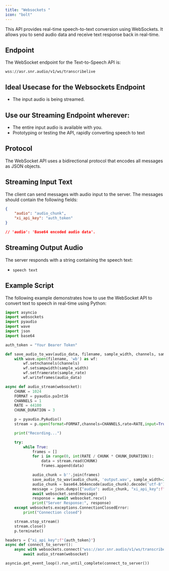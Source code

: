 ```yaml
---
title: "Websockets "
icon: "bolt"
---
```


This API provides real-time speech-to-text conversion using WebSockets. It allows you to send audio data and receive text response back in real-time.

## Endpoint

The WebSocket endpoint for the Text-to-Speech API is:

```
wss://asr.snr.audio/v1/ws/transcribelive
```

## Ideal Usecase for the Websockets Endpoint
- The input audio is being streamed.


## Use our Streaming Endpoint wherever:
- The entire input audio is available with you. 
- Prototyping or testing the API, rapidly converting speech to text


## Protocol

The WebSocket API uses a bidirectional protocol that encodes all messages as JSON objects.

## Streaming Input Text

The client can send messages with audio input to the server. The messages should contain the following fields:

```json
{
    "audio": "audio_chunk",
    "xi_api_key": "auth_token"
}

// 'audio': 'Base64 encoded audio data'.
```

## Streaming Output Audio
The server responds with a string containing the speech text:

- `speech text` 

## Example Script

The following example demonstrates how to use the WebSocket API to convert text to speech in real-time using Python:

```python
import asyncio
import websockets
import pyaudio
import wave
import json 
import base64

auth_token = "Your Bearer Token"

def save_audio_to_wav(audio_data, filename, sample_width, channels, sample_rate):
    with wave.open(filename, 'wb') as wf:
        wf.setnchannels(channels)
        wf.setsampwidth(sample_width)
        wf.setframerate(sample_rate)
        wf.writeframes(audio_data)

async def audio_stream(websocket):
    CHUNK = 1024
    FORMAT = pyaudio.paInt16
    CHANNELS = 1
    RATE = 44100
    CHUNK_DURATION = 3

    p = pyaudio.PyAudio()
    stream = p.open(format=FORMAT,channels=CHANNELS,rate=RATE,input=True,frames_per_buffer=CHUNK)

    print("Recording...")

    try:
        while True:
            frames = []
            for i in range(0, int(RATE / CHUNK * CHUNK_DURATION)):
                data = stream.read(CHUNK)
                frames.append(data)

            audio_chunk = b''.join(frames)
            save_audio_to_wav(audio_chunk, 'output.wav', sample_width=2, channels=1, sample_rate=44100)
            audio_chunk = base64.b64encode(audio_chunk).decode('utf-8')
            message = json.dumps({"audio": audio_chunk, "xi_api_key":f"{auth_token}"})
            await websocket.send(message)
            response = await websocket.recv()
            print("Server Response:", response)
    except websockets.exceptions.ConnectionClosedError:
        print("Connection closed")

    stream.stop_stream()
    stream.close()
    p.terminate()

headers = {"xi_api_key":f"{auth_token}"}
async def connect_to_server():
    async with websockets.connect("wss://asr.snr.audio/v1/ws/transcribelive",extra_headers=headers) as websocket:
        await audio_stream(websocket)

asyncio.get_event_loop().run_until_complete(connect_to_server())
```
